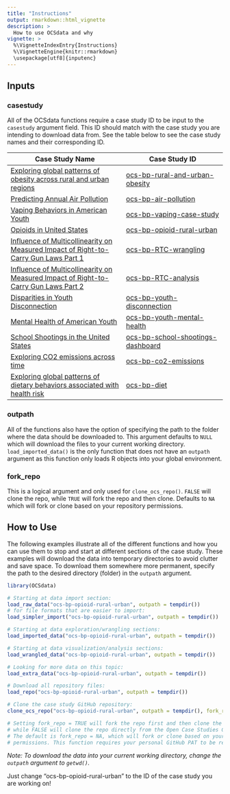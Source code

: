 ```yaml
---
title: "Instructions"
output: rmarkdown::html_vignette
description: >
  How to use OCSdata and why
vignette: >
  %\VignetteIndexEntry{Instructions}
  %\VignetteEngine{knitr::rmarkdown}
  \usepackage[utf8]{inputenc}
---
```


## Inputs

### casestudy

All of the OCSdata functions require a case study ID to be input to the `casestudy` argument field. This ID should match with the case study you are intending to download data from. See the table below to see the case study names and their corresponding ID.

| Case Study Name | Case Study ID |  
| --------------- | ------------- |
| [Exploring global patterns of obesity across rural and urban regions](https://www.opencasestudies.org/ocs-bp-rural-and-urban-obesity/) | [ocs-bp-rural-and-urban-obesity](https://github.com/opencasestudies/ocs-bp-rural-and-urban-obesity) |
| [Predicting Annual Air Pollution](https://www.opencasestudies.org/ocs-bp-air-pollution/) | [ocs-bp-air-pollution](https://github.com/opencasestudies/ocs-bp-air-pollution) |
| [Vaping Behaviors in American Youth](https://www.opencasestudies.org/ocs-bp-vaping-case-study/) | [ocs-bp-vaping-case-study](https://github.com/opencasestudies/ocs-bp-vaping-case-study) |
| [Opioids in United States](https://www.opencasestudies.org/ocs-bp-opioid-rural-urban/) | [ocs-bp-opioid-rural-urban](https://github.com/opencasestudies/ocs-bp-opioid-rural-urban) |
| [Influence of Multicollinearity on Measured Impact of Right-to-Carry Gun Laws Part 1](https://www.opencasestudies.org/ocs-bp-RTC-wrangling/) | [ocs-bp-RTC-wrangling](https://github.com/opencasestudies/ocs-bp-RTC-wrangling) |
| [Influence of Multicollinearity on Measured Impact of Right-to-Carry Gun Laws Part 2](https://www.opencasestudies.org/ocs-bp-RTC-analysis/) | [ocs-bp-RTC-analysis](https://github.com/opencasestudies/ocs-bp-RTC-analysis) |
| [Disparities in Youth Disconnection](https://www.opencasestudies.org/ocs-bp-youth-disconnection/) | [ocs-bp-youth-disconnection](https://github.com/opencasestudies/ocs-bp-youth-disconnection) |
| [Mental Health of American Youth](https://www.opencasestudies.org/ocs-bp-youth-mental-health/) | [ocs-bp-youth-mental-health](https://github.com/opencasestudies/ocs-bp-youth-mental-health) |
| [School Shootings in the United States](https://www.opencasestudies.org/ocs-bp-school-shootings-dashboard/) | [ocs-bp-school-shootings-dashboard](https://github.com/opencasestudies/ocs-bp-school-shootings-dashboard) |
| [Exploring CO2 emissions across time](https://www.opencasestudies.org/ocs-bp-co2-emissions/) | [ocs-bp-co2-emissions](https://github.com/opencasestudies/ocs-bp-co2-emissions) |
| [Exploring global patterns of dietary behaviors associated with health risk](https://www.opencasestudies.org/ocs-bp-diet/) | [ocs-bp-diet](https://github.com/opencasestudies/ocs-bp-diet) |

### outpath

All of the functions also have the option of specifying the path to the folder where the data should be downloaded to. This argument defaults to `NULL` which will download the files to your current working directory. `load_imported_data()` is the only function that does not have an `outpath` argument as this function only loads R objects into your global environment. 

### fork_repo

This is a logical argument and only used for `clone_ocs_repo()`. `FALSE` will clone the repo, while `TRUE` will fork the repo and then clone. Defaults to `NA` which will fork or clone based on your repository permissions. 

## How to Use

The following examples illustrate all of the different functions and how you can use them to stop and start at different sections of the case study. These examples will download the data into temporary directories to avoid clutter and save space. To download them somewhere more permanent, specify the path to the desired directory (folder) in the `outpath` argument. 

```R
library(OCSdata)

# Starting at data import section:
load_raw_data("ocs-bp-opioid-rural-urban", outpath = tempdir())
# for file formats that are easier to import:
load_simpler_import("ocs-bp-opioid-rural-urban", outpath = tempdir())

# Starting at data exploration/wrangling sections: 
load_imported_data("ocs-bp-opioid-rural-urban", outpath = tempdir())

# Starting at data visualization/analysis sections:
load_wrangled_data("ocs-bp-opioid-rural-urban", outpath = tempdir())

# Looking for more data on this topic: 
load_extra_data("ocs-bp-opioid-rural-urban", outpath = tempdir())

# Download all repository files: 
load_repo("ocs-bp-opioid-rural-urban", outpath = tempdir())

# Clone the case study GitHub repository: 
clone_ocs_repo("ocs-bp-opioid-rural-urban", outpath = tempdir(), fork_repo = TRUE)

# Setting fork_repo = TRUE will fork the repo first and then clone the fork, 
# while FALSE will clone the repo directly from the Open Case Studies GitHub. 
# The default is fork_repo = NA, which will fork or clone based on your repository 
# permissions. This function requires your personal GitHub PAT to be registered in RStudio. 

```
*Note: To download the data into your current working directory, change the `outpath` argument to `getwd()`.*

Just change "ocs-bp-opioid-rural-urban" to the ID of the case study you are working on!
